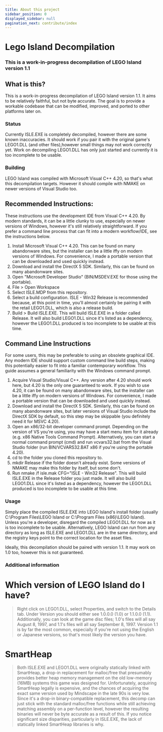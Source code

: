 ```yaml
---
title: About this project
sidebar_position: 0
displayed_sidebar: null
pagination_next: contribute/index
---
```


# Lego Island Decompilation

<h3>
  This is a work-in-progress decompilation of LEGO Island version 1.1
</h3>


## What is this?

This is a work-in-progress decompilation of LEGO Island version 1.1.
It aims to be relatively faithful, but not byte accurate. The goal is to provide a workable codebase that can be modified, improved, and ported to other platforms later on.

### Status

Currently ISLE.EXE is completely decompiled, however there are some known inaccuracies. It should work if you pair it with the original game's LEGO1.DLL (and other files),however small things may not work correctly yet. Work on decompiling LEGO1.DLL has only just started and currently it is too incomplete to be usable.

### Building

LEGO Island was compiled with Microsoft Visual C++ 4.20, so that's what this decompilation targets. However it should compile with NMAKE on newer versions of Visual Studio too.

## Recommended Instructions:
These instructions use the development IDE from Visual C++ 4.20. By modern standards, it can be a little clunky to use, especially on newer versions of Windows, however it's still relatively straightforward. If you prefer a command line process that can fit into a modern workflow/IDE, see the instructions below.

1. Install Microsoft Visual C++ 4.20. This can be found on many abandonware sites, but the installer can be a little iffy on modern versions of Windows. For convenience, I made a portable version that can be downloaded and used quickly instead.
2. Download and install the DirectX 5 SDK. Similarly, this can be found on many abandonware sites.
3. Open "Microsoft Developer Studio" (BIN/MSDEV.EXE for those using the portable).
4. File > Open Workspace
5. Select ISLE.MDP from this repository.
6. Select a build configuration. ISLE - Win32 Release is recommended because, at this point in time, you'll almost certainly be pairing it with the retail LEGO1.DLL, which is also a release build.
7. Build > Build ISLE.EXE. This will build ISLE.EXE in a folder called Release. It will also build LEGO1.DLL since it's listed as a dependency, however the LEGO1.DLL produced is too incomplete to be usable at this time.

## Command Line Instructions
For some users, this may be preferable to using an obsolete graphical IDE. Any modern IDE should support custom command line build steps, making this potentially easier to fit into a familiar contemporary workflow. This guide assumes a general familiarity with the Windows command prompt.

1. Acquire Visual Studio/Visual C++. Any version after 4.20 should work here, but 4.20 is the only one guaranteed to work. If you wish to use 4.20, it can be found on many abandonware sites, but the installer can be a little iffy on modern versions of Windows. For convenience, I made a portable version that can be downloaded and used quickly instead.
2. Download and install the DirectX 5 SDK. Similarly, this can be found on many abandonware sites, but later versions of Visual Studio include the DirectX SDK by default, so this step may be skippable (you definitely need it for MSVC 4.20).
3. Open an x86/32-bit developer command prompt. Depending on the version of VS you're using, you may have a start menu item for it already (e.g. x86 Native Tools Command Prompt). Alternatively, you can start a normal command prompt (cmd) and run vcvars32.bat from the Visual Studio folder (run BIN/VCVARS32.BAT x86 if you're using the portable 4.20).
4. cd to the folder you cloned this repository to.
5. mkdir Release if the folder doesn't already exist. Some versions of NMAKE may make this folder by itself, but some don't.
6. Run nmake /f isle.mak CFG="ISLE - Win32 Release". This will build ISLE.EXE in the Release folder you just made. It will also build LEGO1.DLL since it's listed as a dependency, however the LEGO1.DLL produced is too incomplete to be usable at this time.

### Usage

Simply place the compiled ISLE.EXE into LEGO Island's install folder (usually C:\Program Files\LEGO Island or C:\Program Files (x86)\LEGO Island). Unless you're a developer, disregard the compiled LEGO1.DLL for now as it is too incomplete to be usable. Alternatively, LEGO Island can run from any directory as long as ISLE.EXE and LEGO1.DLL are in the same directory, and the registry keys point to the correct location for the asset files.

Ideally, this decompilation should be paired with version 1.1. It may work on 1.0 too, however this is not guaranteed.

### Additional information

# Which version of LEGO Island do I have?
> Right click on LEGO1.DLL, select Properties, and switch to the Details tab. Under Version you should either see 1.0.0.0 (1.0) or 1.1.0.0 (1.1). Additionally, you can look at the game disc files; 1.0's files will all say August 8, 1997, and 1.1's files will all say September 8, 1997. Version 1.1 is by far the most common, especially if you're not using the English or Japanese versions, so that's most likely the version you have.

# SmartHeap
> Both ISLE.EXE and LEGO1.DLL were originally statically linked with SmartHeap, a drop-in replacement for malloc/free that presumably provides better heap memory management on the old low-memory (16MB) systems this game was designed for. Unfortunately, acquiring SmartHeap legally is expensive, and the chances of acquiring the exact same version used by Mindscape in the late 90s is very low. Since it's a drop-in binary-compatible replacement, this decomp can just stick with the standard malloc/free functions while still achieving matching assembly on a per-function level, however the resulting binaries will never be byte accurate as a result of this. If you notice significant size disparities, particularly in ISLE.EXE, the lack of statically linked SmartHeap libraries is why.